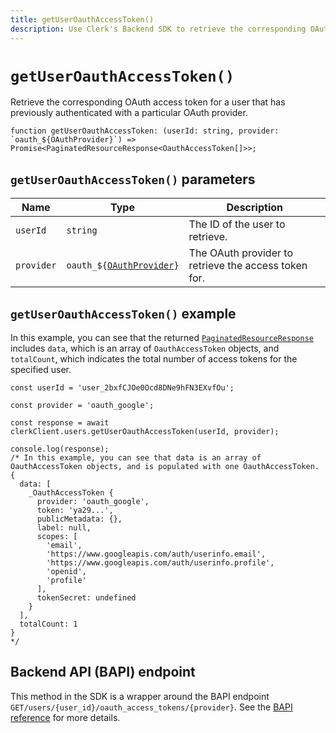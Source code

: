 ```yaml
---
title: getUserOauthAccessToken()
description: Use Clerk's Backend SDK to retrieve the corresponding OAuth access token for a user.
---
```


# `getUserOauthAccessToken()`

Retrieve the corresponding OAuth access token for a user that has previously authenticated with a particular OAuth provider.

```tsx
function getUserOauthAccessToken: (userId: string, provider: `oauth_${OAuthProvider}`) => Promise<PaginatedResourceResponse<OauthAccessToken[]>>;
```

## `getUserOauthAccessToken()` parameters

| Name | Type | Description |
| --- | --- | --- |
| `userId` | `string` | The ID of the user to retrieve. |
| `provider` | <code>oauth_$\{[OAuthProvider](/docs/references/javascript/types/oauth-provider)\}</code> | The OAuth provider to retrieve the access token for. |

## `getUserOauthAccessToken()` example

In this example, you can see that the returned [`PaginatedResourceResponse`](/docs/references/backend/types/paginated-resource-response) includes `data`, which is an array of `OauthAccessToken` objects, and `totalCount`, which indicates the total number of access tokens for the specified user.

```tsx
const userId = 'user_2bxfCJOe0Ocd8DNe9hFN3EXvfOu';

const provider = 'oauth_google';

const response = await clerkClient.users.getUserOauthAccessToken(userId, provider);

console.log(response);
/* In this example, you can see that data is an array of OauthAccessToken objects, and is populated with one OauthAccessToken.
{
  data: [
    _OauthAccessToken {
      provider: 'oauth_google',
      token: 'ya29...',
      publicMetadata: {},
      label: null,
      scopes: [
        'email',
        'https://www.googleapis.com/auth/userinfo.email',
        'https://www.googleapis.com/auth/userinfo.profile',
        'openid',
        'profile'
      ],
      tokenSecret: undefined
    }
  ],
  totalCount: 1
}
*/
```

## Backend API (BAPI) endpoint

This method in the SDK is a wrapper around the BAPI endpoint `GET/users/{user_id}/oauth_access_tokens/{provider}`. See the [BAPI reference](https://clerk.com/docs/reference/backend-api/tag/Users#operation/GetOAuthAccessToken) for more details.